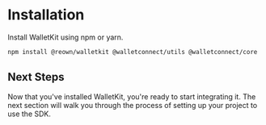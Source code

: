 # Installation

Install WalletKit using npm or yarn.

```bash npm2yarn
npm install @reown/walletkit @walletconnect/utils @walletconnect/core
```
## Next Steps

Now that you've installed WalletKit, you're ready to start integrating it. The next section will walk you through the process of setting up your project to use the SDK.

